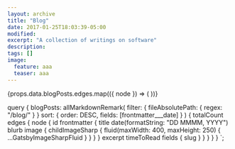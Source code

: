 ```yaml
---
layout: archive
title: "Blog"
date: 2017-01-25T18:03:39-05:00
modified:
excerpt: "A collection of writings on software"
description:
tags: []
image:
  feature: aaa
  teaser: aaa
---
```



<div class="tiles">
  {props.data.blogPosts.edges.map(({ node }) => (
    <PostGrid
      slug={node.fields.slug}
      frontmatter={node.frontmatter}
      excerpt={node.excerpt}
    />
  ))}
</div>

  query {
    blogPosts: allMarkdownRemark(
      filter: { fileAbsolutePath: { regex: "/blog/" } }
      sort: { order: DESC, fields: [frontmatter___date] }
    ) {
      totalCount
      edges {
        node {
          id
          frontmatter {
            title
            date(formatString: "DD MMMM, YYYY")
            blurb
            image {
              childImageSharp {
                fluid(maxWidth: 400, maxHeight: 250) {
                  ...GatsbyImageSharpFluid
                }
              }
            }
          }
          excerpt
          timeToRead
          fields {
            slug
          }
        }
      }
    }
  }
`;
